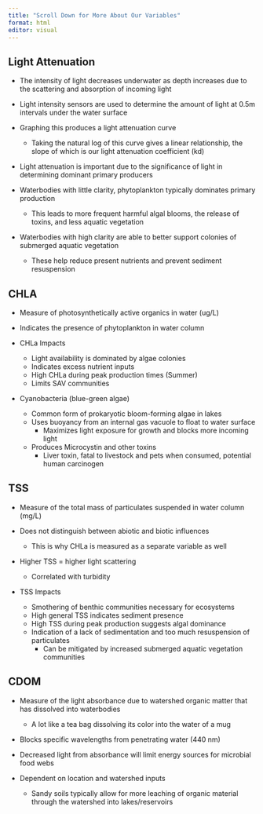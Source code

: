 ```yaml
---
title: "Scroll Down for More About Our Variables"
format: html
editor: visual
---
```


## Light Attenuation

-   The intensity of light decreases underwater as depth increases due to the scattering and absorption of incoming light

-   Light intensity sensors are used to determine the amount of light at 0.5m intervals under the water surface

-   Graphing this produces a light attenuation curve
    -   Taking the natural log of this curve gives a linear relationship, the slope of which is our light attenuation coefficient (kd)

-   Light attenuation is important due to the significance of light in determining dominant primary producers

-   Waterbodies with little clarity, phytoplankton typically dominates primary production
    -   This leads to more frequent harmful algal blooms, the release of toxins, and less aquatic vegetation

-   Waterbodies with high clarity are able to better support colonies of submerged aquatic vegetation
    -   These help reduce present nutrients and prevent sediment resuspension

## CHLA

-   Measure of photosynthetically active organics in water (ug/L)

-   Indicates the presence of phytoplankton in water column

-   CHLa Impacts
    -   Light availability is dominated by algae colonies
    -   Indicates excess nutrient inputs
    -   High CHLa during peak production times (Summer)
    -   Limits SAV communities

-   Cyanobacteria (blue-green algae)
    -   Common form of prokaryotic bloom-forming algae in lakes
    -   Uses buoyancy from an internal gas vacuole to float to water surface
        -   Maximizes light exposure for growth and blocks more incoming light
    -   Produces Microcystin and other toxins
        -   Liver toxin, fatal to livestock and pets when consumed, potential human carcinogen

## TSS

-   Measure of the total mass of particulates suspended in water column (mg/L)

-   Does not distinguish between abiotic and biotic influences
    -   This is why CHLa is measured as a separate variable as well

-   Higher TSS = higher light scattering
    -   Correlated with turbidity

-   TSS Impacts
    -   Smothering of benthic communities necessary for ecosystems
    -   High general TSS indicates sediment presence
    -   High TSS during peak production suggests algal dominance
    -   Indication of a lack of sedimentation and too much resuspension of particulates
        -   Can be mitigated by increased submerged aquatic vegetation communities

## CDOM

-   Measure of the light absorbance due to watershed organic matter that has dissolved into waterbodies
    -   A lot like a tea bag dissolving its color into the water of a mug

-   Blocks specific wavelengths from penetrating water (440 nm)

-   Decreased light from absorbance will limit energy sources for microbial food webs

-   Dependent on location and watershed inputs
    -   Sandy soils typically allow for more leaching of organic material through the watershed into lakes/reservoirs
